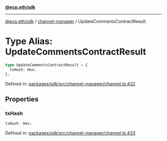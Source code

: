 [**@ecp.eth/sdk**](../../index.mdx)

***

[@ecp.eth/sdk](/sdk-reference/index.mdx) / [channel-manager](/sdk-reference/channel-manager/index.mdx) / UpdateCommentsContractResult

# Type Alias: UpdateCommentsContractResult

```ts
type UpdateCommentsContractResult = {
  txHash: Hex;
};
```

Defined in: [packages/sdk/src/channel-manager/channel.ts:432](https://github.com/ecp-eth/comments-monorepo/blob/main/packages/sdk/src/channel-manager/channel.ts#L432)

## Properties

### txHash

```ts
txHash: Hex;
```

Defined in: [packages/sdk/src/channel-manager/channel.ts:433](https://github.com/ecp-eth/comments-monorepo/blob/main/packages/sdk/src/channel-manager/channel.ts#L433)
